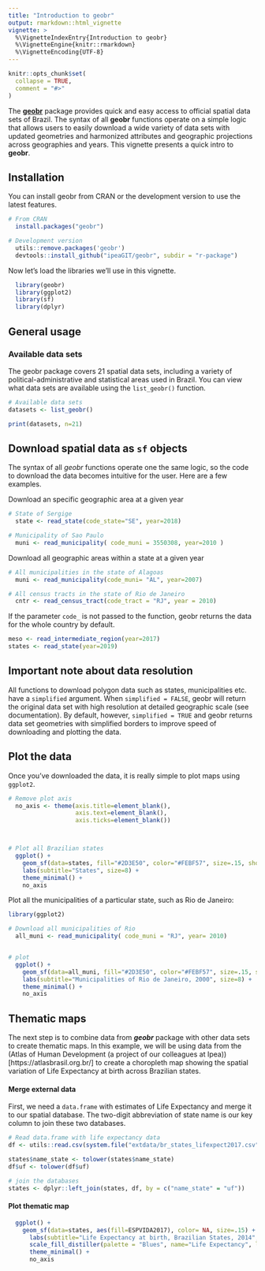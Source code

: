 ```yaml
---
title: "Introduction to geobr"
output: rmarkdown::html_vignette
vignette: >
  %\VignetteIndexEntry{Introduction to geobr}
  %\VignetteEngine{knitr::rmarkdown}
  %\VignetteEncoding{UTF-8}
---
```


```r
knitr::opts_chunk$set(
  collapse = TRUE,
  comment = "#>"
)
```

The [**geobr**](https://github.com/ipeaGIT/geobr) package provides quick and easy access to official spatial data sets of Brazil. The syntax of all **geobr** functions operate on a simple logic that allows users to easily download a wide variety of data sets with updated geometries and harmonized attributes and geographic projections across geographies and years. This vignette presents a quick intro to **geobr**.


## Installation

You can install geobr from CRAN or the development version to use the latest features.

```r
# From CRAN
  install.packages("geobr")

# Development version
  utils::remove.packages('geobr')
  devtools::install_github("ipeaGIT/geobr", subdir = "r-package")

```

Now let's load the libraries we'll use in this vignette.

```r
  library(geobr)
  library(ggplot2)
  library(sf)
  library(dplyr)
```



## General usage

### Available data sets

The geobr package covers 21 spatial data sets, including a variety of political-administrative and statistical areas used in Brazil. You can view what data sets are available using the `list_geobr()` function.

```r
# Available data sets
datasets <- list_geobr()

print(datasets, n=21)

```


## Download spatial data as `sf` objects

The syntax of all *geobr* functions operate one the same logic, so the code to download the data becomes intuitive for the user. Here are a few examples.

Download an specific geographic area at a given year
```r
# State of Sergige
  state <- read_state(code_state="SE", year=2018)

# Municipality of Sao Paulo
  muni <- read_municipality( code_muni = 3550308, year=2010 )

```


Download all geographic areas within a state at a given year
```r
# All municipalities in the state of Alagoas
  muni <- read_municipality(code_muni= "AL", year=2007)

# All census tracts in the state of Rio de Janeiro
  cntr <- read_census_tract(code_tract = "RJ", year = 2010)

```

If the parameter `code_` is not passed to the function, geobr returns the data for the whole country by default.

```r
meso <- read_intermediate_region(year=2017)
states <- read_state(year=2019)

```


## Important note about data resolution

All functions to download polygon data such as states, municipalities etc. have a `simplified` argument. When `simplified = FALSE`, geobr will return the original data set with high resolution at detailed geographic scale (see documentation). By default, however, `simplified = TRUE` and geobr returns data set geometries with simplified borders to improve speed of downloading and plotting the data.




## Plot the data


Once you've downloaded the data, it is really simple to plot maps using `ggplot2`.


```r
# Remove plot axis
  no_axis <- theme(axis.title=element_blank(),
                   axis.text=element_blank(),
                   axis.ticks=element_blank())



# Plot all Brazilian states
  ggplot() +
    geom_sf(data=states, fill="#2D3E50", color="#FEBF57", size=.15, show.legend = FALSE) +
    labs(subtitle="States", size=8) +
    theme_minimal() +
    no_axis

```

Plot all the municipalities of a particular state, such as Rio de Janeiro:

```r

library(ggplot2)

# Download all municipalities of Rio
  all_muni <- read_municipality( code_muni = "RJ", year= 2010)


# plot
  ggplot() +
    geom_sf(data=all_muni, fill="#2D3E50", color="#FEBF57", size=.15, show.legend = FALSE) +
    labs(subtitle="Municipalities of Rio de Janeiro, 2000", size=8) +
    theme_minimal() +
    no_axis
```


## Thematic maps

The next step is to combine  data from ***geobr*** package with other data sets to create thematic maps. In this example, we will be using data from the (Atlas of Human Development (a project of our colleagues at Ipea))[https://atlasbrasil.org.br/] to create a choropleth map showing the spatial variation of Life Expectancy at birth across Brazilian states.

#### Merge external data

First, we need a `data.frame` with estimates of Life Expectancy and merge it to our spatial database. The two-digit abbreviation of state name is our key column to join these two databases.

```r
# Read data.frame with life expectancy data
df <- utils::read.csv(system.file("extdata/br_states_lifexpect2017.csv", package = "geobr"), encoding = "UTF-8")

states$name_state <- tolower(states$name_state)
df$uf <- tolower(df$uf)

# join the databases
states <- dplyr::left_join(states, df, by = c("name_state" = "uf"))

```

#### Plot thematic map

```r
  ggplot() +
    geom_sf(data=states, aes(fill=ESPVIDA2017), color= NA, size=.15) +
      labs(subtitle="Life Expectancy at birth, Brazilian States, 2014", size=8) +
      scale_fill_distiller(palette = "Blues", name="Life Expectancy", limits = c(65,80)) +
      theme_minimal() +
      no_axis

```


